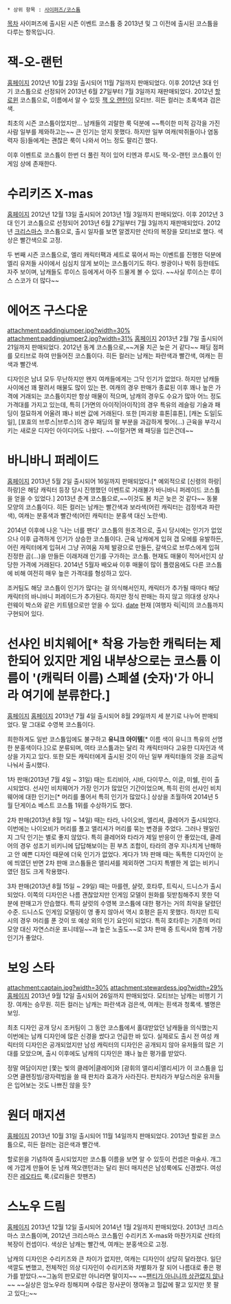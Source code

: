  * 상위 항목 : [[사이퍼즈/코스튬]]

[[목차]]
사이퍼즈에 출시된 시즌 이벤트 코스튬 중 2013년 및 그 이전에 출시된 코스튬을 다루는 항목입니다.
= 잭-오-랜턴 =
[http://cyphers.nexon.com/cyphers/pages/events/2012/halloween 홈페이지]
2012년 10월 23일 출시되어 11월 7일까지 판매되었다. 이후 2012년 3대 인기 코스튬으로 선정되어 2013년 6월 27일부터 7월 3일까지 재판매되었다. 2012년 [[할로윈]] 코스튬으로, 이름에서 알 수 있듯 [[잭 오 랜턴]]이 모티브. 히든 컬러는 초록색과 검은색.

최초의 시즌 코스튬이었지만... 남캐들의 괴랄한 룩 덕분에 ~~특이한 미적 감각을 가진 사람 일부를 제와하고는~~ 큰 인기는 얻지 못했다. 하지만 일부 여캐(박쥐들이나 염동력자 등)들에게는 괜찮은 룩이 나와서 어느 정도 팔리긴 했다.

이후 이벤트로 코스튬이 한번 더 풀린 적이 있어 티엔과 루시도 잭-오-랜턴 코스튬이 인게임 상에 존재한다.
= 수리키즈 X-mas =
[http://cyphers.nexon.com/cyphers/events/common/xmas/2012 홈페이지]
2012년 12월 13일 출시되어 2013년 1월 3일까지 판매되었다. 이후 2012년 3대 인기 코스튬으로 선정되어 2013년 6월 27일부터 7월 3일까지 재판매되었다. 2012년 [[크리스마스]] 코스튬으로, 출시 일자를 보면 알겠지만 산타의 복장을 모티브로 했다. 색상은 빨간색으로 고정.

두 번째 시즌 코스튬으로, 엘리 캐릭터팩과 세트로 묶어서 파는 이벤트를 진행한 덕분에 엘리 유저들 사이에서 심심치 않게 보이는 코스튬이기도 하다. 쌍광이나 박쥐 등한테도 자주 보이며, 남캐들도 루이스 등에게서 아주 드물게 볼 수 있다. ~~사실 루이스는 루이스 스코가 더 많다~~
= 에어즈 구스다운 =
attachment:paddingjumper.jpg?width=30% attachment:paddingjumper2.jpg?width=31%
[http://cyphers.nexon.com/cyphers/article/event/topic/5268145 홈페이지]
2013년 2월 7일 출시되어 21일까지 판매되었다. 2012년 동계 코스튬으로,~~겨울 치곤 늦은 거 같다~~ 패딩 점퍼를 모티브로 하여 만들어진 코스튬이다. 히든 컬러는 남캐는 파란색과 빨간색, 여캐는 흰색과 빨간색.

디자인은 남녀 모두 무난하지만 왠지 여캐들에게는 그닥 인기가 없었다. 하지만 남캐들 사이에선 꽤 팔려서 매물도 많이 있는 편. 여캐의 경우 판매가 종료된 이후 꽤나 높은 가격에 거래되는 코스튬이지만 항상 매물이 적으며, 남캐의 경우도 수요가 많아 어느 정도 가격대를 가지고 있는데, 특히 [가면의 아이작|아이작]의 경우 특유의 레슬링 기술과 패딩이 절묘하게 어울려 꽤나 비싼 값에 거래된다. 또한 [파괴왕 휴톤|휴톤], [캐논 도일|도일], [포효의 브루스|브루스]의 경우 패딩의 팔 부분을 과감하게 찢어(...) 근육을 부각시키는 새로운 디자인 아이디어도 나왔다. ~~이럴거면 왜 패딩을 입은건데~~
= 바니바니 퍼레이드 =
[http://cyphers.nexon.com/cyphers/article/event/topic/6340875 홈페이지]
2013년 5월 2일 출시되어 16일까지 판매되었다.[* 예외적으로 [신령의 하랑|하랑]은 해당 캐릭터 등장 당시 진행했던 이벤트로 거래불가 바니바니 퍼레이드 코스튬을 얻을 수 있었다.] 2013년 춘계 코스튬으로,~~이것도 봄 치곤 늦은 것 같다~~ 동물 모양의 코스튬이다. 히든 컬러는 남캐는 빨간색과 보라색(어린 캐릭터는 검정색과 파란색), 여캐는 분홍색과 빨간색(어린 캐릭터는 분홍색 대신 노란색).

2014년 이후에 나온 '나는 너를 팬다' 코스튬의 원조격으로, 출시 당시에는 인기가 없었으나 이후 급격하게 인기가 상승한 코스튬이다. 근육 남캐에게 입혀 갭 모에를 유발하든, 어린 캐릭터에게 입혀서 그냥 귀여움 자체 발광으로 만들든, 갈색으로 브루스에게 입혀 진정한 곰(...)을 만들든 이래저래 인기를 구가하는 코스튬. 현재도 매물이 적어서인지 상당한 가격에 거래된다. 2014년 5월자 배오싸 이후 매물이 많이 풀렸음에도 다른 코스튬에 비해 여전히 매우 높은 가격대를 형성하고 있다.

조커팀도 해당 코스튬이 인기가 많다는 걸 의식해서인지, 캐릭터가 추가될 때마다 해당 캐릭터의 바니바니 퍼레이드가 추가된다. 하지만 정식 판매는 하지 않고 의대생 상자나 런웨이 박스와 같은 키트템으로만 얻을 수 있다. [[date]] 현재 [여행자 릭|릭]의 코스튬까지 구현되어 있다.
= 선샤인 비치웨어[* 착용 가능한 캐릭터는 제한되어 있지만 게임 내부상으로는 코스튬 이름이 '(캐릭터 이름) 스페셜 (숫자)'가 아니라 여기에 분류한다.] =
[http://cyphers.nexon.com/cyphers/article/event/topic/7125496 홈페이지]
[http://cyphers.nexon.com/cyphers/article/event/topic/7594074 홈페이지]
2013년 7월 4일 출시되어 8월 29일까지 세 분기로 나누어 판매되었다. 말 그대로 수영복 코스튬이다.

희한하게도 일반 코스튬임에도 불구하고 '''유니크 아이템'''[* 이름 색이 유니크 특유의 선명한 분홍색이다.]으로 분류되며, 여타 코스튬과는 달리 각 캐릭터마다 고유한 디자인과 색상을 가지고 있다. 또한 모든 캐릭터에게 출시된 것이 아닌 일부 캐릭터들의 것을 조금씩 나눠서 출시했다.

1차 판매(2013년 7월 4일 ~ 31일) 때는 트리비아, 시바, 다이무스, 이글, 미쉘, 린이 출시되었다. 선샤인 비치웨어가 가장 인기가 많았던 기간이었으며, 특히 린의 선샤인 비치웨어에 대한 인기는[* 머리를 풀어서 특히 인기가 많았다.] 상상을 초월하여 2014년 5월 단게이쇼 베스트 코스튬 1위를 수상하기도 했다.

2차 판매(2013년 8월 1일 ~ 14일) 때는 타라, 나이오비, 앨리셔, 클레어가 출시되었다. 이번에는 나이오비가 머리를 풀고 앨리셔가 머리를 묶는 변경을 주었다. 그러나 웬일인지 그닥 인기는 별로 좋지 않았다. 특히 클레어와 타라가 제일 반응이 안 좋았는데, 클레어의 경우 성조기 비키니에 답답해보이는 흰 부츠 조합이, 타라의 경우 지나치게 난해하고 안 예쁜 디자인 때문에 더욱 인기가 없었다. 게다가 1차 판매 때는 독특한 디자인이 눈에 띄였던 반면 2차 판매 코스튬들은 앨리셔를 제외하면 그다지 특별한 게 없는 비키니였던 점도 크게 작용했다.

3차 판매(2013년 8월 15일 ~ 29일) 때는 마를렌, 샬럿, 호타루, 트릭시, 드니스가 출시되었다. 이쪽의 디자인은 나름 괜찮았지만 인게임 모델이 원화를 뒷받침해주지 못한 덕분에 판매고가 안습했다. 특히 샬럿의 수영복 코스튬에 대한 평가는 거의 최악을 달렸던 수준. 드니스도 인게임 모델링이 영 좋지 않아서 역시 호평은 듣지 못했다. 하지만 트릭시의 경우 머리를 푼 것이 또 예상 외의 인기 요인이 되었다. 특히 호타루는 기존의 머리모양 대신 자연스러운 포니테일~~과 높은 노출도~~로 3차 판매 중 트릭시와 함께 가장 인기가 좋았다.
= 보잉 스타 =
attachment:captain.jpg?width=30% attachment:stewardess.jpg?width=29%
[http://cyphers.nexon.com/cyphers/pages/events/2013/boeingstar 홈페이지]
2013년 9월 12일 출시되어 26일까지 판매되었다. 모티브는 남캐는 비행기 기장. 여캐는 승무원. 히든 컬러는 남캐는 파란색과 검은색, 여캐는 흰색과 청록색. 별명은 보잉.

최초 디자인 공개 당시 조커팀이 그 동안 코스튬에서 홀대받았던 남캐들을 의식했는지 이번에는 남캐 디자인에 많은 신경을 썼다고 언급한 바 있다. 실제로도 출시 전 여성 캐릭터의 디자인은 공개되었지만 남성 캐릭터의 디자인은 공개되지 않아 유저들의 많은 기대를 모았으며, 출시 이후에도 남캐의 디자인은 꽤나 높은 평가를 받았다.

정말 여담이지만 [쫓는 빛의 클레어|클레어]와 [광휘의 앨리셔|앨리셔]가 이 코스튬을 입으면 클렌징빔/광자력빔을 쓸 때 판치라 효과가 사라진다. 판치라가 부담스러운 유저들은 입어보는 것도 나쁘진 않을 듯?
= 원더 매지션 =
[http://cyphers.nexon.com/cyphers/events/game/2013/boc/costume 홈페이지]
2013년 10월 31일 출시되어 11월 14일까지 판매되었다. 2013년 할로윈 코스튬으로, 히든 컬러는 검은색과 빨간색.

할로윈을 기념하여 출시되었지만 코스튬 이름을 보면 알 수 있듯이 컨셉은 마술사. 개그에 가깝게 만들어 둔 남캐 잭오랜턴과는 달리 원더 매지션은 남성룩에도 신경썼다. 여성진은 [[레오타드]] 룩.(로리들은 핫팬츠)
= 스노우 드림 =
[http://cyphers.nexon.com/cyphers/pages/events/201312/santa 홈페이지]
2013년 12월 12일 출시되어 2014년 1월 2일까지 판매되었다. 2013년 크리스마스 코스튬이며, 2012년 크리스마스 코스튬인 수리키즈 X-mas와 마찬가지로 산타의 복장이 컨셉이다. 색상은 남캐는 빨간색, 여캐는 분홍색으로 고정.

남캐의 디자인은 수리키즈와 큰 차이가 없지만, 여캐는 디자인이 상당히 달라졌다. 일단 색깔도 변했고, 전체적인 의상 디자인이 수리키즈와 차별화가 잘 되어 나름대로 좋은 평가를 받았다.~~그놈의 판모로만 아니라면 말이지~~ ~~[[팬티가 아니니까 부끄럽지 않은걸|팬티가 아니니까 상관없지 않나]]~~ ~~실상은 암노우라 칭해지며 수많은 장사꾼이 쟁여놓고 헐값에 팔고 있지만 못 팔고 있다;;~~
